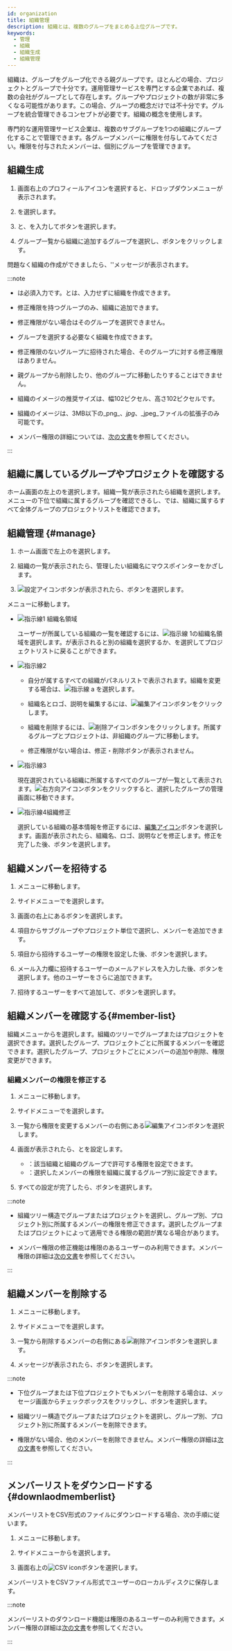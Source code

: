 ```yaml
---
id: organization
title: 組織管理
description: 組織とは、複数のグループをまとめる上位グループです。
keywords:
  - 管理
  - 組織
  - 組織生成
  - 組織管理
---
```


組織は、グループをグループ化できる親グループです。ほとんどの場合、プロジェクトとグループで十分です。運用管理サービスを専門とする企業であれば、複数の会社がグループとして存在します。グループやプロジェクトの数が非常に多くなる可能性があります。この場合、グループの概念だけでは不十分です。グループを統合管理できるコンセプトが必要です。組織の概念を使用します。

専門的な運用管理サービス企業は、複数のサブグループを1つの組織にグループ化することで管理できます。各グループメンバーに権限を付与してみてください。権限を付与されたメンバーは、個別にグループを管理できます。

## 組織生成

1. 画面右上のプロフィールアイコンを選択すると、ドロップダウンメニューが表示されます。

2. <Cmdname sid="create_organization" className="uitext" />を選択します。

3. <Cmdname sid="organization_name" className="uitext" />と<Cmdname sid="site_logo" className="uitext" />、<Cmdname sid="description" className="uitext" />を入力して<Cmdname sid="next" className="uitext" />ボタンを選択します。

4. グループ一覧から組織に追加するグループを選択し、<Cmdname sid="complete" className="uitext" />ボタンをクリックします。

問題なく組織の作成ができましたら、'<Cmdname sid="success_create_organization" className="uitext" />'メッセージが表示されます。

:::note

- <Cmdname sid="organization_name" className="uitext" />は必須入力です。<Cmdname sid="site_logo" className="uitext" />と<Cmdname sid="description" className="uitext" />は、入力せずに組織を作成できます。

- 修正権限を持つグループのみ、組織に追加できます。

- 修正権限がない場合はそのグループを選択できません。

- グループを選択する必要なく組織を作成できます。

- 修正権限のないグループに招待された場合、そのグループに対する修正権限はありません。

- 親グループから削除したり、他のグループに移動したりすることはできません。

- 組織<Cmdname sid="site_logo" className="uitext" />のイメージの推奨サイズは、幅102ピクセル、高さ102ピクセルです。 

- 組織<Cmdname sid="site_logo" className="uitext" />のイメージは、3MB以下の_png_、_jpg_、_jpeg_ファイルの拡張子のみ可能です。

- メンバー権限の詳細については、[次の文書](project-structure#project-auth)を参照してください。

:::

## 組織に属しているグループやプロジェクトを確認する

ホーム画面の左上の<Cmdname sid="sidebar_org_selector_no_organization" className="uitext" />を選択します。組織一覧が表示されたら組織を選択します。<Cmdname sid="BTN07332" className="uitext" />メニューの下位で組織に属するグループを確認できるし、<Cmdname sid="side_projectList" className="uitext" />では、組織に属するすべて全体グループのプロジェクトリストを確認できます。

## 組織管理 {#manage}

1. ホーム画面で左上の<Cmdname sid="sidebar_org_selector_no_organization" className="uitext" />を選択します。

   <ImgLang img='project-organize-manage.png' desc='組織管理' />

2. 組織の一覧が表示されたら、管理したい組織名にマウスポインターをかざします。

3. ![設定アイコン](/img/ico-setting.svg)ボタンが表示されたら、ボタンを選択します。

<Cmdname sid="side_organizationManagement" className="uitext" />メニューに移動します。

<ImgLang img='project-organize-manage-group.png' desc='組織管理' />

- ![指示線1](/img/number-01.png) 組織名領域

  ユーザーが所属している組織の一覧を確認するには、![指示線 1](/img/number-01.png)の組織名領域を選択します。<Cmdname sid="organization_list" className="uitext" />が表示されると別の組織を選択するか、<Cmdname sid="return_non_organization_list" className="uitext" />を選択してプロジェクトリストに戻ることができます。

- ![指示線2](/img/number-02.png) <Cmdname sid="organization_list" className="uitext" />

  - 自分が属するすべての組織がパネルリストで表示されます。組織を変更する場合は、![指示線 a](/img/char-a.svg) <Cmdname sid="organization_management_change_to" className="uitext" />を選択します。

  - 組織名とロゴ、説明を編集するには、![編集アイコン](/img/ico-edit.svg)ボタンをクリックします。

  - 組織を削除するには、![削除アイコン](/img/ico-trash.svg)ボタンをクリックします。所属するグループとプロジェクトは、非組織のグループに移動します。

  - 修正権限がない場合は、修正・削除ボタンが表示されません。

- ![指示線3](/img/number-03.png) <Cmdname sid="group_list" className="uitext" />

  現在選択されている組織に所属するすべてのグループが一覧として表示されます。![右方向アイコン](/img/right-arrow.svg)ボタンをクリックすると、選択したグループの管理画面に移動できます。

- ![指示線4](/img/number-04.png)組織修正

  選択している組織の基本情報を修正するには、[編集アイコン](/img/ico-edit.svg)ボタンを選択します。<Cmdname sid="edit_organization" className="uitext" />画面が表示されたら、組織名、ロゴ、説明などを修正します。修正を完了した後、<Cmdname sid="save" className="uitext" />ボタンを選択します。

## 組織メンバーを招待する

1. <Cmdname sid="side_organizationManagement" className="uitext" />メニューに移動します。

2. サイドメニューで<Cmdname sid="side_organizationMembers" className="uitext" />を選択します。

3. 画面の右上にある<Cmdname sid="invite_member" className="uitext" />ボタンを選択します。

4. <Cmdname sid="organization" className="uitext" />項目からサブグループやプロジェクト単位で選択し、メンバーを追加できます。

5. <Cmdname sid="user_role" className="uitext" />項目から招待するユーザーの権限を設定した後、<Cmdname sid="apply" className="uitext" />ボタンを選択します。

6. メール入力欄に招待するユーザーのメールアドレスを入力した後、<Cmdname sid="add" className="uitext" />ボタンを選択します。他のユーザーをさらに追加できます。

7. 招待するユーザーをすべて追加して、<Cmdname sid="complete" className="uitext" />ボタンを選択します。


<InviteMemberNotes />

## 組織メンバーを確認する{#member-list}

<ImgLang img='organization-member.png' desc='組織のメンバーを特定する' />

組織メニューから<Cmdname sid="side_organizationMembers" className="uitext" />を選択します。組織のツリーでグループまたはプロジェクトを選択できます。選択したグループ、プロジェクトごとに所属するメンバーを確認できます。選択したグループ、プロジェクトごとにメンバーの追加や削除、権限変更ができます。

### 組織メンバーの権限を修正する

1. <Cmdname sid="side_organizationManagement" className="uitext" />メニューに移動します。

2. サイドメニューで<Cmdname sid="side_organizationMembers" className="uitext" />を選択します。

3. <Cmdname sid="organization_member" className="uitext" />一覧から権限を変更するメンバーの右側にある![編集アイコン](/img/ico-edit.svg)ボタンを選択します。

4. <Cmdname sid="edit_member_role" className="uitext" />画面が表示されたら、<Cmdname sid="member_role" className="uitext" />と<Cmdname sid="user_role_per_group_of_organization" className="uitext" />を設定します。

   - <Cmdname sid="member_role" className="uitext" />：該当組織と組織のグループで許可する権限を設定できます。
   - <Cmdname sid="user_role_per_group_of_organization" className="uitext" />：選択したメンバーの権限を組織に属するグループ別に設定できます。

5. すべての設定が完了したら、<Cmdname sid="apply" className="uitext" />ボタンを選択します。

:::note

- 組織ツリー構造でグループまたはプロジェクトを選択し、グループ別、プロジェクト別に所属するメンバーの権限を修正できます。選択したグループまたはプロジェクトによって適用できる権限の範囲が異なる場合があります。

- メンバー権限の修正機能は<Cmdname sid="member_management" className="b600" />権限のあるユーザーのみ利用できます。メンバー権限の詳細は[次の文書](project-structure#project-auth)を参照してください。

:::

## 組織メンバーを削除する

1. <Cmdname sid="side_organizationManagement" className="uitext" />メニューに移動します。

2. サイドメニューで<Cmdname sid="side_organizationMembers" className="uitext" />を選択します。

3. <Cmdname sid="organization_member" className="uitext" />一覧から削除するメンバーの右側にある![削除アイコン](/img/ico-trash-red.svg)ボタンを選択します。

4. メッセージが表示されたら、<Cmdname sid="delete" className="uitext" />ボタンを選択します。 

:::note

- 下位グループまたは下位プロジェクトでもメンバーを削除する場合は、メッセージ画面からチェックボックスをクリックし、<Cmdname sid="delete" className="uitext" />ボタンを選択します。

- 組織ツリー構造でグループまたはプロジェクトを選択し、グループ別、プロジェクト別に所属するメンバーを削除できます。

- <Cmdname sid="member_management" className="b600" />権限がない場合、他のメンバーを削除できません。メンバー権限の詳細は[次の文書](project-structure#project-auth)を参照してください。

:::

## メンバーリストをダウンロードする{#downlaodmemberlist}

メンバーリストをCSV形式のファイルにダウンロードする場合、次の手順に従います。

1. <Cmdname sid="side_organizationManagement" className="uitext" />メニューに移動します。

2. サイドメニューから<Cmdname sid="side_organizationMembers" className="uitext" />を選択します。

3. 画面右上の![CSV icon](/img/ic-csv-download-ms.svg)ボタンを選択します。

メンバーリストをCSVファイル形式でユーザーのローカルディスクに保存します。

:::note

メンバーリストのダウンロード機能は<Cmdname sid="member_management" className="b600" />権限のあるユーザーのみ利用できます。メンバー権限の詳細は[次の文書](project-structure#project-auth)を参照してください。

:::
